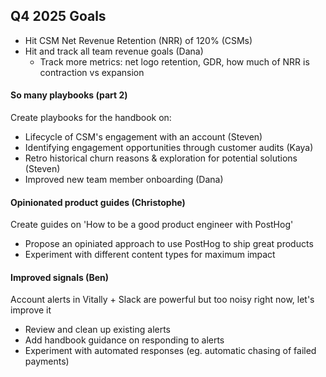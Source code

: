 ## Q4 2025 Goals

- Hit CSM Net Revenue Retention (NRR) of 120% (CSMs)
- Hit and track all team revenue goals (Dana)
  - Track more metrics: net logo retention, GDR, how much of NRR is contraction vs expansion

#### So many playbooks (part 2)
Create playbooks for the handbook on:
- Lifecycle of CSM's engagement with an account (Steven)
- Identifying engagement opportunities through customer audits (Kaya)
- Retro historical churn reasons & exploration for potential solutions (Steven)
- Improved new team member onboarding (Dana)

#### Opinionated product guides (Christophe)
Create guides on 'How to be a good product engineer with PostHog' 
- Propose an opiniated approach to use PostHog to ship great products
- Experiment with different content types for maximum impact

#### Improved signals (Ben)
Account alerts in Vitally + Slack are powerful but too noisy right now, let's improve it
- Review and clean up existing alerts
- Add handbook guidance on responding to alerts
- Experiment with automated responses (eg. automatic chasing of failed payments)
